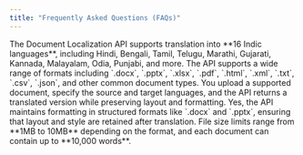 ```yaml
---
title: "Frequently Asked Questions (FAQs)"
---
```

<AccordionGroup>
  <Accordion title="What languages are supported for document localization?" icon="language">
    The Document Localization API supports translation into **16 Indic languages**, including Hindi, Bengali, Tamil, Telugu, Marathi, Gujarati, Kannada, Malayalam, Odia, Punjabi, and more.
  </Accordion>

  <Accordion title="What file formats are supported?" icon="file">
    The API supports a wide range of formats including `.docx`, `.pptx`, `.xlsx`, `.pdf`, `.html`, `.xml`, `.txt`, `.csv`, `.json`, and other common document types.
  </Accordion>

  <Accordion title="How does document localization work?" icon="code">
    You upload a supported document, specify the source and target languages, and the API returns a translated version while preserving layout and formatting.
  </Accordion>

  <Accordion title="Does the API preserve document formatting?" icon="waveform">
    Yes, the API maintains formatting in structured formats like `.docx` and `.pptx`, ensuring that layout and style are retained after translation.
  </Accordion>

  <Accordion title="What is the maximum file size and word count supported?" icon="bolt">
    File size limits range from **1MB to 10MB** depending on the format, and each document can contain up to **10,000 words**.
  </Accordion>
</AccordionGroup>